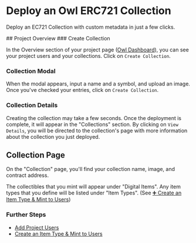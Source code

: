 
# Deploy an Owl ERC721 Collection

Deploy an EC721 Collection with custom metadata in just a few clicks.

<Steps>
## Project Overview
### Create Collection

In the Overview section of your project page ([Owl Dashboard](https://dashboard.owlprotocol.xyz/)), you can see your project users and your collections. Click on `Create Collection`.


<Screenshot src={createCollectionButton} alt="createCollectionButton" />

### Collection Modal

When the modal appears, input a name and a symbol, and upload an image. Once you've checked your entries, click on `Create Collection`.


<Screenshot src={collectionModal} alt="collectionModal" />

### Collection Details

Creating the collection may take a few seconds. Once the deployment is complete, it will appear in the "Collections" section. By clicking on `View Details`, you will be directed to the collection's page with more information about the collection you just deployed.


<Screenshot src={ViewDetailsButton} alt="ViewDetailsButton" />

## Collection Page

On the "Collection" page, you'll find your collection name, image, and contract address.

The collectibles that you mint will appear under "Digital Items". Any item types that you define will be listed under "Item Types". (See [➕ Create an Item Type & Mint to Users](doc:mint-from-item-type))


<Screenshot src={CollectionViewEmpty} alt="CollectionViewEmpty" />

</Steps>

### Further Steps

-   [Add Project Users](/dashboard-docs/addProjectUsers)
-   [Create an Item Type & Mint to Users](/dashboard-docs/createItemTypeAndMint)

